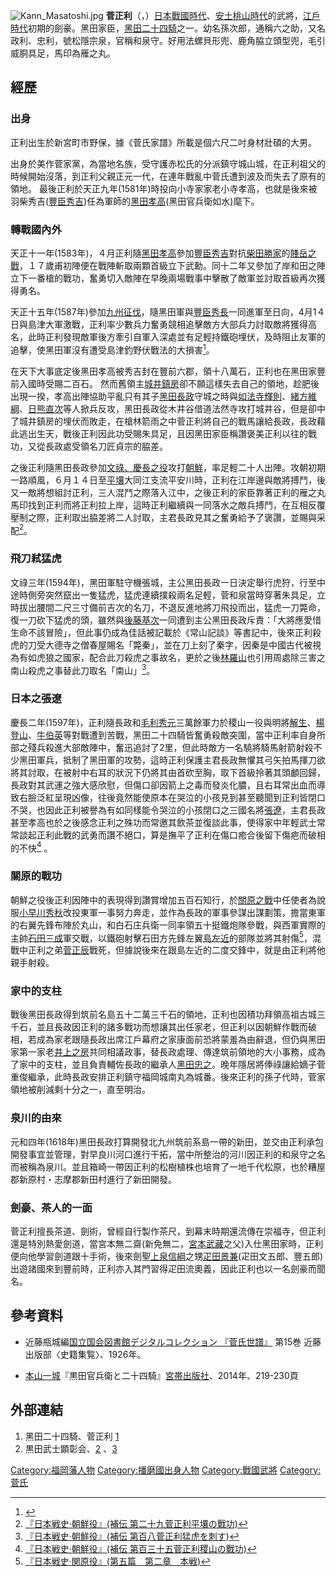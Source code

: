 [[File:Kann_Masatoshi.jpg|thumb]]
'''菅正利'''（{{jpn|j=菅 正利|kana=かん まさとし|rm=Kan Masatosi}}，{{bd|1567年|10月21日（[[永祿|永祿]]10年9月19日）|1625年|8月2日（[[寬永|寬永]]2年6月29日）|}}）[[日本|日本]][[战国时代_(日本)|戰國時代]]、[[安土桃山時代|安土桃山時代]]的武將，[[江戶時代|江戶時代]]初期的劍豪。黑田家臣，[[黑田二十四騎|黑田二十四騎]]之一。幼名孫次郎，通稱六之助，又名政利、忠利，號松隱宗泉，官稱和泉守。好用法螺貝形兜、鹿角脇立頭型兜，毛引威胴具足，馬印為雁之丸。

==經歷==
===出身===
正利出生於新宮町市野保，據《菅氏家譜》所載是個六尺二吋身材壯碩的大男。

出身於美作菅家黨，為當地名族，受守護赤松氏的分派鎮守城山城，在正利祖父的時候開始沒落，到正利父親正元一代，在連年戰亂中菅氏遭到波及而失去了原有的領地。
最後正利於天正九年(1581年)時投向小寺家家老小寺孝高，也就是後來被羽柴秀吉([[豐臣秀吉|豐臣秀吉]])任為軍師的[[黑田孝高|黑田孝高]](黑田官兵衛如水)麾下。

===轉戰國內外===
天正十一年(1583年)，４月正利隨[[黑田孝高|黑田孝高]]參加[[豐臣秀吉|豐臣秀吉]]對抗[[柴田勝家|柴田勝家]]的[[賤岳之戰|賤岳之戰]]，１７歲甫初陣便在戰陣斬取兩顆首級立下武勳。同十二年又參加了岸和田之陣立下一番槍的戰功，奮勇切入敵陣在早晚兩場戰事中擊散了敵軍並討取首級再次獲得勇名。

天正十五年(1587年)參加[[九州征伐|九州征伐]]，隨黑田軍與[[豐臣秀長|豐臣秀長]]一同進軍至日向，4月1４日與島津大軍激戰，正利率少數兵力奮勇競相追擊敵方大部兵力討取敵將獲得高名，此時正利發現敵軍後方牽引自軍入深處並有足輕持鐵砲埋伏，及時阻止友軍的追擊，使黑田軍沒有遭受島津釣野伏戰法的大損害<ref>{{Cite web |url=https://dl.ndl.go.jp/info:ndljp/pid/771075/175 |title=『日本戦史‧九州役』(補伝 第七十四菅正利の機智) |access-date=2020-07-19 |archive-date=2018-08-29 |archive-url=https://web.archive.org/web/20180829175456/http://dl.ndl.go.jp/info:ndljp/pid/771075/175 |dead-url=no }}</ref>。

在天下大事底定後黑田孝高被秀吉封在豐前六郡，領十八萬石，正利也在黑田家豐前入國時受賜二百石。
然而舊領主[[城井鎮房|城井鎮房]]卻不願這樣失去自己的領地，趁肥後出現一揆，孝高出陣協助平亂只有其子[[黑田長政|黑田長政]]守城之時與[[如法寺輝則|如法寺輝則]]、[[緒方維綱|緒方維綱]]、[[日熊直次|日熊直次]]等人掀兵反攻，黑田長政從木井谷借道法然寺攻打城井谷，但是卻中了城井鎮房的埋伏而敗走，在槍林箭雨之中菅正利將自己的戰馬讓給長政，長政藉此逃出生天，戰後正利因此功受賜朱具足，且因黑田家臣稱讚褒美正利以往的戰功，又從長政處受領名刀匠貞宗的脇差。

之後正利隨黑田長政參加[[文祿、慶長之役|文祿、慶長之役]]攻打[[朝鮮|朝鮮]]，率足輕二十人出陣。攻朝初期一路順風，６月１４日至[[平壤|平壤]]大同江支流平安川時，正利在江岸邊與敵將搏鬥，後又一敵將想組討正利，三人混鬥之際落入江中，之後正利的家臣靠著正利的雁之丸馬印找到正利而將正利拉上岸，這時正利繼續與一同落水之敵兵搏鬥，在互相反覆壓制之際，正利取出脇差將二人討取，主君長政見其之奮勇給予了褒讚，並賜與采配<ref>[http://kindai.da.ndl.go.jp/info:ndljp/pid/936356/166 『日本戦史‧朝鮮役』(補伝 第二十九菅正利平壤の戰功)]{{Dead link}}</ref>。

===飛刀弒猛虎===
文祿三年(1594年)，黑田軍駐守機張城，主公黑田長政一日決定舉行虎狩，行至中途時側旁突然竄出一隻猛虎，猛虎連續撲殺兩名足輕，菅和泉當時穿著朱具足，立時拔出腰間二尺三寸備前吉次的名刀，不退反進地將刀飛投而出，猛虎一刀斃命，復一刀砍下猛虎的頭，雖然與[[後藤基次|後藤基次]]一同遭到主公黑田長政斥責：「大將應愛惜生命不該冒險」，但此事仍成為佳話被記載於《常山記談》等書記中，後來正利殺虎的刀受大德寺之僧春屋賜名「斃秦」，並在刀上刻了秦字，因秦是中國古代被視為有如虎狼之國家，配合此刀殺虎之事故名，更於之後[[林羅山|林羅山]]也引用周處除三害之南山殺虎之事替此刀取名「南山」<ref>[http://kindai.da.ndl.go.jp/info:ndljp/pid/936356/220 『日本戦史‧朝鮮役』(補伝 第百八菅正利猛虎を刺す)]{{Dead link}}</ref>。

===日本之張遼===
慶長二年(1597年)，正利隨長政和[[毛利秀元|毛利秀元]]三萬餘軍力於稷山一役與明將[[解生|解生]]、[[楊登山|楊登山]]、[[牛伯英|牛伯英]]等對戰遭到苦戰，黑田二十四騎皆奮勇殺敵突圍，當中正利率自身所部之殘兵殺進大部敵陣中，奮迅追討了2里，但此時敵方一名驍將騎馬射箭射殺不少黑田軍兵，抵制了黑田軍的攻勢，這時正利保護主君長政無懼其弓矢拍馬揮刀欲將其討取，在被射中右耳的狀況下仍將其由首砍至胸，取下首級拎著其頭顱回歸，長政對其武運之強大感欣慰，但傷口卻因箭上之毒而發炎化膿，且右耳常出血而導致右臉泛紅呈現凶像，往後竟然能使原本在哭泣的小孩見到甚至聽聞到正利皆閉口不哭，也因此正利被譽為有如同樣能令哭泣的小孩閉口之三國名將[[張遼|張遼]]，主君長政甚至孝高也於之後感念正利之殊功而常邀其飲茶並復談此事，使得家中年輕武士常常談起正利此戰的武勇而讚不絕口，算是撫平了正利在傷口癒合後留下傷疤而破相的不快<ref>[http://kindai.da.ndl.go.jp/info:ndljp/pid/936356/236 『日本戦史‧朝鮮役』(補伝 第百三十五菅正利稷山の戰功)]{{Dead link}}</ref> 。

===關原的戰功===
朝鮮之役後正利因陣中的表現得到讚賞增加五百石知行，於[[關原之戰|關原之戰]]中任使者為說服[[小早川秀秋|小早川秀秋]]改投東軍一事努力奔走，並作為長政的軍事參謀出謀劃策，擔當東軍的右翼先鋒布陣於丸山，和白石庄兵衛一同率領五十挺鐵炮隊參戰，與西軍實際的主帥[[石田三成|石田三成]]軍交戰，以鐵砲射擊石田方先鋒左翼[[島左近|島左近]]的部隊並將其射傷<ref>[http://kindai.da.ndl.go.jp/info:ndljp/pid/771069/115 『日本戦史‧関原役』(第五篇　第二章　本戦)]{{Dead link}}</ref>，混戰中正利之弟[[菅正辰|菅正辰]]戰死，但據說後來在跟島左近的二度交鋒中，就是由正利將他親手射殺。

===家中的支柱===
戰後黑田長政得到筑前名島五十二萬三千石的領地，正利也因積功拜領高祖古城三千石，並且長政因正利的諸多戰功而想讓其出任家老，但正利以因朝鮮作戰而破相，若成為家老跟隨長政出席江戶幕府之家康面前恐將蒙羞為由辭退，但仍與黑田家第一家老[[井上之房|井上之房]]共同相議政事，替長政處理、傳達筑前領地的大小事務，成為了家中的支柱，並且負責輔佐長政的繼承人[[黑田忠之|黑田忠之]]。晚年隱居將俸祿讓給嫡子菅重俊繼承，此時長政安排正利鎮守福岡城南丸為城番。後來正利的孫子代時，菅家領地被削減剩十分之一，直至明治。

===泉川的由來===
元和四年(1618年)黑田長政打算開發北九州筑前系島一帶的新田，並交由正利承包開發事宜並管理，對早良川河口進行干拓，當中所整治的河川因正利的和泉守之名而被稱為泉川。並且箱崎一帶因正利的松樹植株也培育了一地千代松原，也於糟屋郡新原村・志摩郡新田村進行了新田開發。

===劍豪、茶人的一面===
菅正利擅長茶道、劍術，曾經自行製作茶尺，到幕末時期還流傳在崇福寺，但正利還是特別熱愛劍道，當宮本無二齋(新免無二，[[宮本武藏|宮本武藏]]之父)入仕黑田家時，正利便向他學習劍道跟十手術，後來劍聖[[上泉信綱|上泉信綱]]之甥[[疋田景兼|疋田景兼]](疋田文五郎、豐五郎)出遊諸國來到豐前時，正利亦入其門習得疋田流奧義，因此正利也以一名劍豪而聞名。

==參考資料==
*近藤瓶城編[https://dl.ndl.go.jp/info:ndljp/pid/1920302/236 国立国会図書館デジタルコレクション 『菅氏世譜』] {{Wayback|url=https://dl.ndl.go.jp/info:ndljp/pid/1920302/236 |date=20200213190853 }}第15巻 近藤出版部〈史籍集覧〉、1926年。

*[[本山一城|本山一城]]『黒田官兵衛と二十四騎』[[宮帯出版社|宮帯出版社]]、2014年、219-230頁
{{reflist}}

==外部連結==
#黑田二十四騎、菅正利 [https://web.archive.org/web/20081103122418/http://www.rosenet.ne.jp/~wabi/24-14.htm]
#黒田武士顕彰会、[http://www2.117.ne.jp/~ysd/kuroda/kuroda-24ki.html] {{Wayback|url=http://www2.117.ne.jp/~ysd/kuroda/kuroda-24ki.html |date=20130203193412 }}、[http://blog.goo.ne.jp/kuroda-bushi/e/71791289bdcac98a2e0daa0ae389bfa5] {{Wayback|url=http://blog.goo.ne.jp/kuroda-bushi/e/71791289bdcac98a2e0daa0ae389bfa5 |date=20160304203837 }}

{{DEFAULTSORT:Suga Masatosi}}
[[Category:福岡藩人物|Category:福岡藩人物]]
[[Category:播磨國出身人物|Category:播磨國出身人物]]
[[Category:戰國武將|Category:戰國武將]]
[[Category:菅氏|Category:菅氏]]